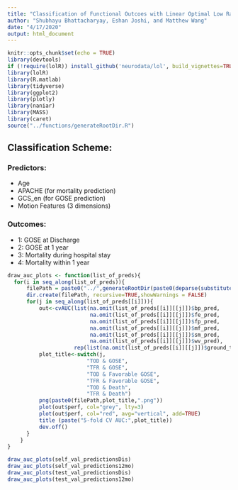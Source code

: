 ```yaml
---
title: "Classification of Functional Outcoes with Linear Optimal Low Rank Projection (LOL)"
author: "Shubhayu Bhattacharyay, Eshan Joshi, and Matthew Wang"
date: "4/17/2020"
output: html_document
---
```


```r
knitr::opts_chunk$set(echo = TRUE)
library(devtools)
if (!require(lolR)) install_github('neurodata/lol', build_vignettes=TRUE, force=TRUE)
library(lolR)
library(R.matlab)
library(tidyverse)
library(ggplot2)
library(plotly)
library(naniar)
library(MASS)
library(caret)
source("../functions/generateRootDir.R")
```

## Classification Scheme:
### Predictors:
* Age
* APACHE (for mortality prediction)
* GCS_en (for GOSE prediction)
* Motion Features (3 dimensions)

### Outcomes:
* 1: GOSE at Discharge
* 2: GOSE at 1 year
* 3: Mortality during hospital stay
* 4: Mortality within 1 year

```r
draw_auc_plots <- function(list_of_preds){
  for(i in seq_along(list_of_preds)){
      filePath = paste0("../",generateRootDir(paste0(deparse(substitute(list_of_preds)),"/Fold",i,"/")))
      dir.create(filePath, recursive=TRUE,showWarnings = FALSE)
      for(j in seq_along(list_of_preds[[i]])){
          out<-cvAUC(list(na.omit(list_of_preds[[i]][[j]])$bp_pred, 
                          na.omit(list_of_preds[[i]][[j]])$fe_pred,
                          na.omit(list_of_preds[[i]][[j]])$fp_pred,
                          na.omit(list_of_preds[[i]][[j]])$mf_pred,
                          na.omit(list_of_preds[[i]][[j]])$sm_pred,
                          na.omit(list_of_preds[[i]][[j]])$wv_pred),
                     rep(list(na.omit(list_of_preds[[i]][[j]])$ground_truth),6))
          plot_title<-switch(j, 
                         "TOD & GOSE",
                         "TFR & GOSE",
                         "TOD & Favorable GOSE",
                         "TFR & Favorable GOSE",
                         "TOD & Death",
                         "TFR & Death")
          png(paste0(filePath,plot_title,".png"))
          plot(out$perf, col="grey", lty=3)
          plot(out$perf, col="red", avg="vertical", add=TRUE)
          title (paste("5-fold CV AUC:",plot_title))
          dev.off()
      }
    }
}

draw_auc_plots(self_val_predictionsDis)
draw_auc_plots(self_val_predictions12mo)
draw_auc_plots(test_val_predictionsDis)
draw_auc_plots(test_val_predictions12mo)
```